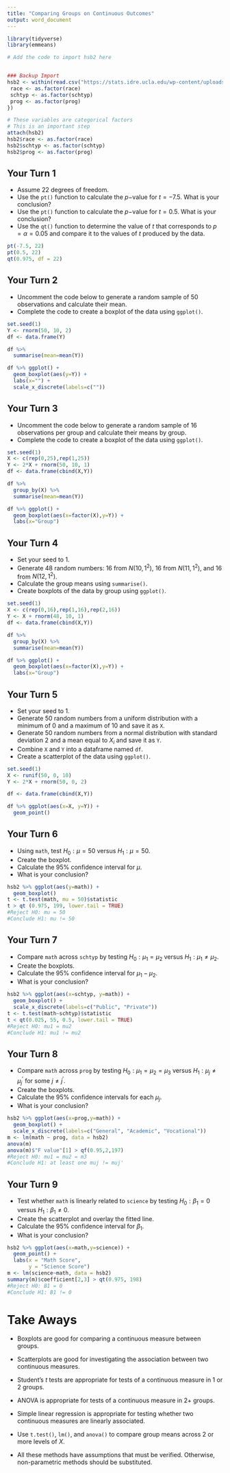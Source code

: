 ```yaml
---
title: "Comparing Groups on Continuous Outcomes"
output: word_document
---
```


```r
library(tidyverse)
library(emmeans)

# Add the code to import hsb2 here


### Backup Import
hsb2 <- within(read.csv("https://stats.idre.ucla.edu/wp-content/uploads/2016/02/hsb2-2.csv"), {
 race <- as.factor(race)
 schtyp <- as.factor(schtyp)
 prog <- as.factor(prog)
})

# These variables are categorical factors
# This is an important step
attach(hsb2)
hsb2$race <- as.factor(race)
hsb2$schtyp <- as.factor(schtyp)
hsb2$prog <- as.factor(prog)

```

## Your Turn 1

* Assume 22 degrees of freedom.
* Use the `pt()` function to calculate the $p-$value for $t=-7.5$. What is your conclusion?
* Use the `pt()` function to calculate the $p-$value for $t=0.5$. What is your conclusion?
* Use the `qt()` function to determine the value of $t$ that corresponds to $p=\alpha=0.05$ and compare it to the values of $t$ produced by the data.

```r
pt(-7.5, 22)
pt(0.5, 22)
qt(0.975, df = 22)
```

## Your Turn 2

* Uncomment the code below to generate a random sample of 50 observations and calculate their mean.
* Complete the code to create a boxplot of the data using `ggplot()`.

```r
set.seed(1)
Y <- rnorm(50, 10, 2)
df <- data.frame(Y)

df %>% 
  summarise(mean=mean(Y))

df %>% ggplot() +
  geom_boxplot(aes(y=Y)) + 
  labs(x="") +
  scale_x_discrete(labels=c(""))
```

## Your Turn 3

* Uncomment the code below to generate a random sample of 16 observations per group and calculate their means by group.
* Complete the code to create a boxplot of the data using `ggplot()`.

```r
set.seed(1)
X <- c(rep(0,25),rep(1,25))
Y <- 2*X + rnorm(50, 10, 1)
df <- data.frame(cbind(X,Y))

df %>% 
  group_by(X) %>% 
  summarise(mean=mean(Y))

df %>% ggplot() +
  geom_boxplot(aes(x=factor(X),y=Y)) +
  labs(x="Group")
```

## Your Turn 4

* Set your seed to 1.
* Generate 48 random numbers: 16 from $N(10,1^2)$, 16 from $N(11,1^2)$, and 16 from $N(12,1^2)$.
* Calculate the group means using  `summarise()`.
* Create boxplots of the data by group using `ggplot()`.

```r
set.seed(1)
X <- c(rep(0,16),rep(1,16),rep(2,16))
Y <- X + rnorm(48, 10, 1)
df <- data.frame(cbind(X,Y))

df %>% 
  group_by(X) %>% 
  summarise(mean=mean(Y))

df %>% ggplot() +
  geom_boxplot(aes(x=factor(X),y=Y)) +
  labs(x="Group")
```

## Your Turn 5

* Set your seed to 1.
* Generate 50 random numbers from a uniform distribution with a minimum of 0 and a maximum of 10 and save it as `X`.
* Generate 50 random numbers from a normal distribution with standard deviation 2 and a mean equal to $X_i$ and save it as `Y`.
* Combine `X` and `Y` into a dataframe named `df`.
* Create a scatterplot of the data using `ggplot()`.

```r
set.seed(1)
X <- runif(50, 0, 10)
Y <- 2*X + rnorm(50, 0, 2)

df <- data.frame(cbind(X,Y))

df %>% ggplot(aes(x=X, y=Y)) +
  geom_point()
```

## Your Turn 6

* Using `math`, test $H_0: \mu = 50$ versus $H_1: \mu = 50$.
* Create the boxplot.
* Calculate the 95% confidence interval for $\mu$.
* What is your conclusion?

```r
hsb2 %>% ggplot(aes(y=math)) +
  geom_boxplot()
t <- t.test(math, mu = 50)$statistic
t > qt (0.975, 199, lower.tail = TRUE)
#Reject H0: mu = 50
#Conclude H1: mu != 50
```

## Your Turn 7

* Compare `math` across `schtyp` by testing $H_0: \mu_1 = \mu_2$ versus $H_1: \mu_1 \neq \mu_2$.
* Create the boxplots.
* Calculate the 95% confidence interval for $\mu_1-\mu_2$.
* What is your conclusion?

```r
hsb2 %>% ggplot(aes(x=schtyp, y=math)) +
  geom_boxplot() +
  scale_x_discrete(labels=c("Public", "Private"))
t <- t.test(math~schtyp)$statistic
t < qt(0.025, 55, 0.5, lower.tail = TRUE)
#Reject H0: mu1 = mu2
#Conclude H1: mu1 != mu2
```

## Your Turn 8

* Compare `math` across `prog` by testing $H_0: \mu_1 = \mu_2 = \mu_3$ versus $H_1: \mu_j \neq \mu_j^\prime$ for some $j\neq j^\prime$.
* Create the boxplots.
* Calculate the 95% confidence intervals for each $\mu_j$.
* What is your conclusion?

```r
hsb2 %>% ggplot(aes(x=prog,y=math)) +
  geom_boxplot() +
  scale_x_discrete(labels=c("General", "Academic", "Vocational"))
m <- lm(math ~ prog, data = hsb2)
anova(m)
anova(m)$"F value"[1] > qf(0.95,2,197)
#Reject H0: mu1 = mu2 = m3
#Conclude H1: at least one muj != muj'
```

## Your Turn 9

* Test whether `math` is linearly related to `science` by testing $H_0: \beta_1 = 0$ versus $H_1: \beta_1 \neq 0$.
* Create the scatterplot and overlay the fitted line.
* Calculate the 95% confidence interval for $\beta_1$.
* What is your conclusion?

```r
hsb2 %>% ggplot(aes(x=math,y=science)) +
  geom_point() +
  labs(x = "Math Score",
       y = "Science Score")
m <- lm(science~math, data = hsb2)
summary(m)$coefficient[2,3] > qt(0.975, 198)
#Reject H0: B1 = 0
#Conclude H1: B1 != 0
```

# Take Aways

* Boxplots are good for comparing a continuous measure between groups.

* Scatterplots are good for investigating the association between two continuous measures.

* Student's $t$ tests are appropriate for tests of a continuous measure in 1 or 2 groups.

* ANOVA is appropriate for tests of a continuous measure in 2+ groups.

* Simple linear regression is appropriate for testing whether two continuous measures are linearly associated.

* Use `t.test()`, `lm()`, and `anova()` to compare group means across 2 or more levels of $X$.

* All these methods have assumptions that must be verified. Otherwise, non-parametric methods should be substituted.